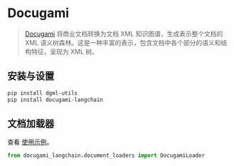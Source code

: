 # Docugami

>[Docugami](https://docugami.com) 将商业文档转换为文档 XML 知识图谱，生成表示整个文档的 XML 语义树森林。这是一种丰富的表示，包含文档中各个部分的语义和结构特征，呈现为 XML 树。

## 安装与设置


```bash
pip install dgml-utils
pip install docugami-langchain
```

## 文档加载器

查看 [使用示例](/docs/integrations/document_loaders/docugami)。

```python
from docugami_langchain.document_loaders import DocugamiLoader
```